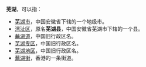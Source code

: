'''芜湖'''，可以指：
* [[芜湖市|芜湖市]]，中国安徽省下辖的一个地级市。
* [[湾沚区|湾沚区]]，原名'''芜湖县'''，中国安徽省芜湖市下辖的一个县。
* [[蕪湖道|蕪湖道]]，中国旧行政区名。
* [[芜湖专区|芜湖专区]]，中国旧行政区名。
* [[芜湖地区|芜湖地区]]，中国旧行政区名。
* [[蕪湖街|蕪湖街]]，香港的一条街道。
{{disambig|W|cat=二字中国地名消歧义}}